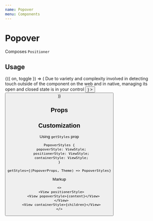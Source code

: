 ```yaml
---
name: Popover
menu: Components
---
```




# Popover

Composes `Positioner`

## Usage

<Playground>
  <Box height={250}>
    <Toggle>
      {({ on, toggle }) => (
        <Popover
          isVisible={on}
          position="bottom"
          content={
            <Box width={200} height={200}>
              <Text>
                Due to variety and complexity involved in detecting touch
                outside of the component on the web and in native, managing its
                open and closed state is in your control
              </Text>
              <Button
                appearance="outline"
                color="danger"
                onPress={toggle}
                title="Close popover"
              />
            </Box>
          }
        >
          <Button onPress={toggle} title="Open popover" />
        </Popover>
      )}
    </Toggle>
  </Box>
</Playground>

## Props

<Props of={Popover} />

## Customization

Using `getStyles` prop

```tsx
PopoverStyles {
  popoverStyle: ViewStyle;
  positionerStyle: ViewStyle;
  containerStyle: ViewStyle;
}

getStyles={(PopoverProps, Theme) => PopoverStyles}
```

Markup

```tsx
<>
  <View positionerStyle>
    <View popoverStyle>{content}</View>
  </View>
  <View containerStyle>{children}</View>
</>
```
